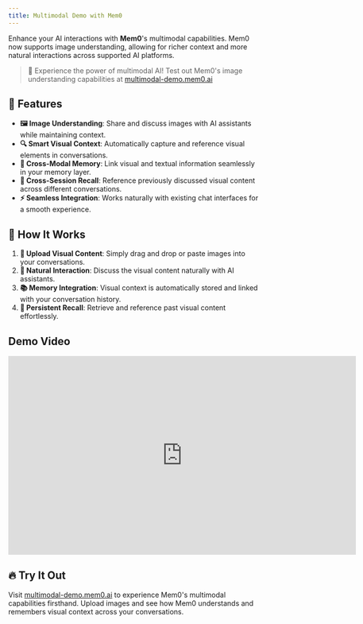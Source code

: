 ```yaml
---
title: Multimodal Demo with Mem0
---
```


<Snippet file="security-compliance.mdx" />

Enhance your AI interactions with **Mem0**'s multimodal capabilities. Mem0 now supports image understanding, allowing for richer context and more natural interactions across supported AI platforms.

> 🎉 Experience the power of multimodal AI! Test out Mem0's image understanding capabilities at [multimodal-demo.mem0.ai](https://multimodal-demo.mem0.ai)

## 🚀 Features

- **🖼️ Image Understanding**: Share and discuss images with AI assistants while maintaining context.
- **🔍 Smart Visual Context**: Automatically capture and reference visual elements in conversations.
- **🔗 Cross-Modal Memory**: Link visual and textual information seamlessly in your memory layer.
- **📌 Cross-Session Recall**: Reference previously discussed visual content across different conversations.
- **⚡ Seamless Integration**: Works naturally with existing chat interfaces for a smooth experience.

## 📖 How It Works

1. **📂 Upload Visual Content**: Simply drag and drop or paste images into your conversations.
2. **💬 Natural Interaction**: Discuss the visual content naturally with AI assistants.
3. **📚 Memory Integration**: Visual context is automatically stored and linked with your conversation history.
4. **🔄 Persistent Recall**: Retrieve and reference past visual content effortlessly.

## Demo Video

<iframe width="700" height="400" src="https://www.youtube.com/embed/2Md5AEFVpmg?si=rXXupn6CiDUPJsi3" title="YouTube video player" frameborder="0" allow="accelerometer; autoplay; clipboard-write; encrypted-media; gyroscope; picture-in-picture; web-share" referrerpolicy="strict-origin-when-cross-origin" allowfullscreen></iframe>

## 🔥 Try It Out

Visit [multimodal-demo.mem0.ai](https://multimodal-demo.mem0.ai) to experience Mem0's multimodal capabilities firsthand. Upload images and see how Mem0 understands and remembers visual context across your conversations.

